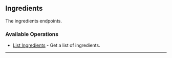 
## Ingredients
The ingredients endpoints.

### Available Operations

* [List Ingredients](//ingredients/list_ingredients) - Get a list of ingredients.

---
<ListIngredients />

